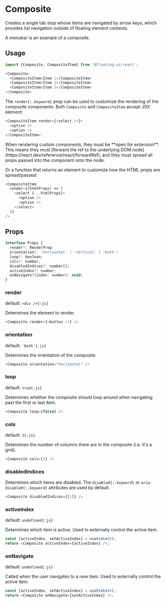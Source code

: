 # Composite

Creates a single tab stop whose items are navigated by arrow
keys, which provides list navigation outside of floating element
contexts.

A menubar is an example of a composite.

## Usage

```js
import {Composite, CompositeItem} from '@floating-ui/react';
```

```js
<Composite>
  <CompositeItem>Item 1</CompositeItem>
  <CompositeItem>Item 2</CompositeItem>
  <CompositeItem>Item 3</CompositeItem>
</Composite>
```

The `render{:.keyword}` prop can be used to customize the
rendering of the composite components. Both `Composite` and
`CompositeItem` accept JSX element:

```js
<CompositeItem render={<select />}>
  <option />
  <option />
</CompositeItem>
```

<Notice type="error" title="Important">
  When rendering custom components, they must be **open for
  extension**. This means they must [forward the ref to the
  underlying DOM
  node](https://react.dev/reference/react/forwardRef), and they
  must spread all props passed into the component onto the node.
</Notice>

Or a function that returns an element to customize how the HTML
props are spread/passed:

```js
<CompositeItem
  render={(htmlProps) => (
    <select {...htmlProps}>
      <option />
      <option />
    </select>
  )}
/>
```

## Props

```js
interface Props {
  render?: RenderProp;
  orientation?: 'horizontal' | 'vertical' | 'both';
  loop?: boolean;
  cols?: number;
  disabledIndices?: number[];
  activeIndex?: number;
  onNavigate?(index: number): void;
}
```

### render

default: `<div />{:js}`

Determines the element to render.

```js
<Composite render={<button />} />
```

### orientation

default: `'both'{:js}`

Determines the orientation of the composite.

```js
<Composite orientation="horizontal" />
```

### loop

default: `true{:js}`

Determines whether the composite should loop around when
navigating past the first or last item.

```js
<Composite loop={false} />
```

### cols

default: `1{:js}`

Determines the number of columns there are in the composite (i.e.
it's a grid).

```js
<Composite cols={3} />
```

### disabledIndices

Determines which items are disabled. The `disabled{:.keyword}` or
`aria-disabled{:.keyword}` attributes are used by default.

```js
<Composite disabledIndices={[1]} />
```

### activeIndex

default: `undefined{:js}`

Determines which item is active. Used to externally control the
active item.

```js
const [activeIndex, setActiveIndex] = useState(0);
return <Composite activeIndex={activeIndex} />;
```

### onNavigate

default: `undefined{:js}`

Called when the user navigates to a new item. Used to externally
control the active item.

```js
const [activeIndex, setActiveIndex] = useState(0);
return <Composite onNavigate={setActiveIndex} />;
```
